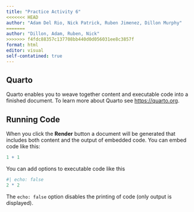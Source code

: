```yaml
---
title: "Practice Activity 6"
<<<<<<< HEAD
author: "Adam Del Rio, Nick Patrick, Ruben Jimenez, Dillon Murphy"
=======
author: "Dillon, Adam, Ruben, Nick"
>>>>>>> f4fdc88357c137708bb440d0d056031ee8c3857f
format: html
editor: visual
self-contatined: true
---
```


## Quarto

Quarto enables you to weave together content and executable code into a finished document. To learn more about Quarto see <https://quarto.org>.

## Running Code

When you click the **Render** button a document will be generated that includes both content and the output of embedded code. You can embed code like this:

```r
1 + 1
```

You can add options to executable code like this

```r
#| echo: false
2 * 2
```

The `echo: false` option disables the printing of code (only output is displayed).

